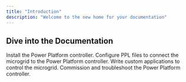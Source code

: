 ```yaml
---
title: "Introduction"
description: "Welcome to the new home for your documentation"
---
```


## Dive into the Documentation

<Columns cols={2}>
  <Card
    title="Install PPL Controller"
    icon="gear"
    href="/installation/index"
  >
    Install the Power Platform controller.
  </Card>
  <Card
    title="Configure PPL Files"
    icon="pen-to-square"
    href="/configure/index"
  >
    Configure PPL files to connect the microgrid to the Power Platform controller.
  </Card>
  <Card
    title="Write Custom Applications"
    icon="code"
    href="/custom-applications/index"
  >
    Write custom applications to control the microgrid.
  </Card>
  <Card
    title="Commission and Troubleshoot"
    icon="wrench"
    href="/commission/index"
  >
    Commission and troubleshoot the Power Platform controller.
  </Card>
</Columns>
